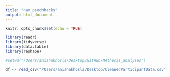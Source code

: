 ```yaml
---
title: "nav_psychhacks"
output: html_document
---
```


```r
knitr::opts_chunk$set(echo = TRUE)
```

```r
library(readr)
library(tidyverse)
library(data.table)
library(reshape)

```

```r

#setwd("/Users/anishakhosla/Desktop/GitHub/MAthesis_analyses")
```

```r
df <- read_csv("/Users/anishakhosla/Desktop/CleanedParticipantData.csv")
```


